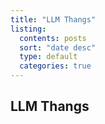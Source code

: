 ```yaml
---
title: "LLM Thangs"
listing:
  contents: posts
  sort: "date desc"
  type: default
  categories: true
---
```


## LLM Thangs
